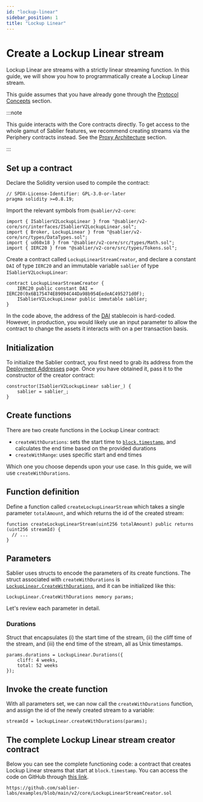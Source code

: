```yaml
---
id: "lockup-linear"
sidebar_position: 1
title: "Lockup Linear"
---
```



# Create a Lockup Linear stream

Lockup Linear are streams with a strictly linear streaming function. In this guide, we will show you how to
programmatically create a Lockup Linear stream.

This guide assumes that you have already gone through the [Protocol Concepts](/concepts/protocol/streaming) section.

:::note

This guide interacts with the Core contracts directly. To get access to the whole gamut of Sablier features, we
recommend creating streams via the Periphery contracts instead. See the
[Proxy Architecture](/contracts/v2/guides/proxy-architecture/overview) section.

:::

<AdmonitionSimpleCode />

## Set up a contract

Declare the Solidity version used to compile the contract:

```solidity
// SPDX-License-Identifier: GPL-3.0-or-later
pragma solidity >=0.8.19;
```

Import the relevant symbols from `@sablier/v2-core`:

```solidity
import { ISablierV2LockupLinear } from "@sablier/v2-core/src/interfaces/ISablierV2LockupLinear.sol";
import { Broker, LockupLinear } from "@sablier/v2-core/src/types/DataTypes.sol";
import { ud60x18 } from "@sablier/v2-core/src/types/Math.sol";
import { IERC20 } from "@sablier/v2-core/src/types/Tokens.sol";
```

Create a contract called `LockupLinearStreamCreator`, and declare a constant `DAI` of type `IERC20` and an immutable
variable `sablier` of type `ISablierV2LockupLinear`:

```solidity
contract LockupLinearStreamCreator {
    IERC20 public constant DAI = IERC20(0x6B175474E89094C44Da98b954EedeAC495271d0F);
    ISablierV2LockupLinear public immutable sablier;
}
```

In the code above, the address of the [DAI](https://makerdao.com) stablecoin is hard-coded. However, in production, you
would likely use an input parameter to allow the contract to change the assets it interacts with on a per transaction
basis.

## Initialization

To initialize the Sablier contract, you first need to grab its address from the
[Deployment Addresses](/contracts/v2/deployments) page. Once you have obtained it, pass it to the constructor of the
creator contract:

```solidity
constructor(ISablierV2LockupLinear sablier_) {
    sablier = sablier_;
}
```

## Create functions

There are two create functions in the Lockup Linear contract:

- `createWithDurations`: sets the start time to
  [`block.timestamp`](https://docs.soliditylang.org/en/v0.8.19/cheatsheet.html#global-variables), and calculates the end
  time based on the provided durations
- `createWithRange`: uses specific start and end times

Which one you choose depends upon your use case. In this guide, we will use `createWithDurations`.

## Function definition

Define a function called `createLockupLinearStream` which takes a single parameter `totalAmount`, and which returns the
id of the created stream:

```solidity
function createLockupLinearStream(uint256 totalAmount) public returns (uint256 streamId) {
  // ...
}
```

<ERC20Steps />

## Parameters

Sablier uses structs to encode the parameters of its create functions. The struct associated with `createWithDurations`
is [`LockupLinear.CreateWithDurations`](/contracts/v2/reference/core/types/library.LockupLinear), and it can be
initialized like this:

```solidity
LockupLinear.CreateWithDurations memory params;
```

Let's review each parameter in detail.

<ParamSender />

<ParamRecipient />

<ParamTotalAmount />

<ParamAsset />

<ParamCancelable />

<ParamBroker />

### Durations

Struct that encapsulates (i) the start time of the stream, (ii) the cliff time of the stream, and (iii) the end time of
the stream, all as Unix timestamps.

```solidity
params.durations = LockupLinear.Durations({
    cliff: 4 weeks,
    total: 52 weeks
});
```

## Invoke the create function

With all parameters set, we can now call the `createWithDurations` function, and assign the id of the newly created
stream to a variable:

```solidity
streamId = lockupLinear.createWithDurations(params);
```

## The complete Lockup Linear stream creator contract

Below you can see the complete functioning code: a contract that creates Lockup Linear streams that start at
`block.timestamp`. You can access the code on GitHub through
[this link](https://github.com/sablier-labs/examples/blob/main/v2/core/LockupLinearStreamCreator.sol).

```solidity reference title="Lockup Linear Stream Creator"
https://github.com/sablier-labs/examples/blob/main/v2/core/LockupLinearStreamCreator.sol
```

[^1]: If creating streams on behalf of end users, they will have to approve your contract first.
